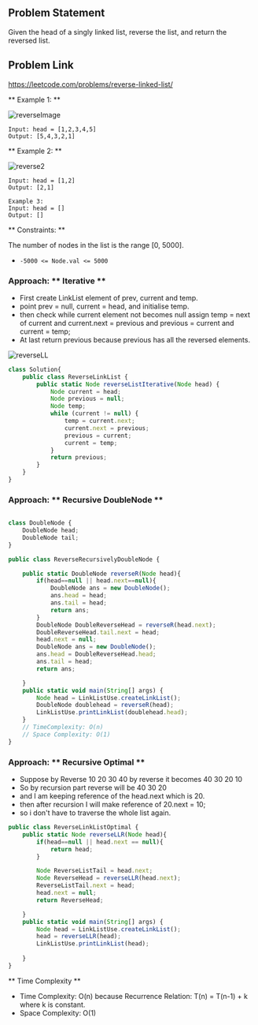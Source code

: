 
## Problem Statement

Given the head of a singly linked list, reverse the list, and return the reversed list.

## Problem Link

https://leetcode.com/problems/reverse-linked-list/

** Example 1: **

![reverseImage](https://assets.leetcode.com/uploads/2021/02/19/rev1ex1.jpg)

```
Input: head = [1,2,3,4,5]
Output: [5,4,3,2,1]
```

** Example 2: **

![reverse2](https://assets.leetcode.com/uploads/2021/02/19/rev1ex2.jpg)

```
Input: head = [1,2]
Output: [2,1]
```

```
Example 3:
Input: head = []
Output: []
```

** Constraints: **

The number of nodes in the list is the range [0, 5000].

- `-5000 <= Node.val <= 5000`

### Approach: ** Iterative **

- First create LinkList element of prev, current and temp.
- point prev = null, current = head, and initialise temp.
- then check while current element not becomes null assign temp = next of current and current.next = previous and previous = current and current = temp;
- At last return previous because previous has all the reversed elements.

![reverseLL](https://media.geeksforgeeks.org/wp-content/cdn-uploads/RGIF2.gif)

<Tabs>
<TabItem value="java" label="Java">

```js
class Solution{
    public class ReverseLinkList {
        public static Node reverseListIterative(Node head) {
            Node current = head;
            Node previous = null;
            Node temp;
            while (current != null) {
                temp = current.next;
                current.next = previous;
                previous = current;
                current = temp;
            }
            return previous;
        }
    }
}
```

</TabItem>
</Tabs>

### Approach: ** Recursive DoubleNode **

<Tabs>
<TabItem value="java" label="Java">

```js

class DoubleNode {
    DoubleNode head;
    DoubleNode tail;
}

public class ReverseRecursivelyDoubleNode {

    public static DoubleNode reverseR(Node head){
        if(head==null || head.next==null){
            DoubleNode ans = new DoubleNode();
            ans.head = head;
            ans.tail = head;
            return ans;
        }
        DoubleNode DoubleReverseHead = reverseR(head.next);
        DoubleReverseHead.tail.next = head;
        head.next = null;
        DoubleNode ans = new DoubleNode();
        ans.head = DoubleReverseHead.head;
        ans.tail = head;
        return ans;

    }
    public static void main(String[] args) {
        Node head = LinkListUse.createLinkList();
        DoubleNode doublehead = reverseR(head);
        LinkListUse.printLinkList(doublehead.head);
    }
    // TimeComplexity: O(n)
    // Space Complexity: O(1)
}

```

</TabItem>
</Tabs>

### Approach: ** Recursive Optimal **

- Suppose by Reverse 10 20 30 40 by reverse it becomes 40 30 20 10
- So by recursion part reverse will be 40 30 20
- and I am keeping reference of the head.next which is 20. 
- then after recursion I will make reference of 20.next = 10;
- so i don't have to traverse the whole list again.

<Tabs>
<TabItem value="java" label="Java">

```js
public class ReverseLinkListOptimal {
    public static Node reverseLLR(Node head){
        if(head==null || head.next == null){
            return head;
        }

        Node ReverseListTail = head.next;
        Node ReverseHead = reverseLLR(head.next);
        ReverseListTail.next = head;
        head.next = null;
        return ReverseHead;

    }
    public static void main(String[] args) {
        Node head = LinkListUse.createLinkList();
        head = reverseLLR(head);
        LinkListUse.printLinkList(head);
       
    }
}
```

</TabItem>
</Tabs>

** Time Complexity **
- Time Complexity: O(n) because Recurrence Relation: T(n) = T(n-1) + k where k is constant.
- Space Complexity: O(1)
